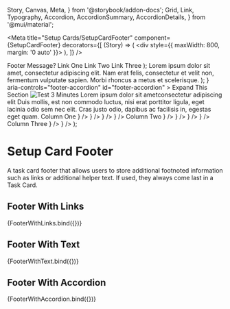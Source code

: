   Story,
  Canvas,
  Meta,
} from '@storybook/addon-docs';
  Grid,
  Link,
  Typography,
  Accordion,
  AccordionSummary,
  AccordionDetails,
} from '@mui/material';

<Meta
  title="Setup Cards/SetupCardFooter"
  component={SetupCardFooter}
  decorators={[
    (Story) => (
      <div style={{ maxWidth: 800, margin: '0 auto' }}>
        <Story />
      </div>
    ),
  ]}
/>

  <SetupCardFooter>
    <Grid container spacing={2} sx={{ alignItems: 'center' }}>
      <Grid item>
        <Typography fontWeight={600} variant="body">Footer Message?</Typography>
      </Grid>
      <Grid item>
        <Link href="#link-one" variant="body">Link One</Link>
      </Grid>
      <Grid item>
        <Link href="#link-two" variant="body">Link Two</Link>
      </Grid>
      <Grid item>
        <Link href="#link-three" variant="body">Link Three</Link>
      </Grid>
    </Grid>
  </SetupCardFooter>
);

  <SetupCardFooter>
    <Typography fontWeight={600} variant="body">Lorem ipsum dolor sit amet, consectetur adipiscing elit. Nam erat felis, consectetur et velit non, fermentum vulputate sapien. Morbi rhoncus a metus et scelerisque.</Typography>
  </SetupCardFooter>
);

  <SetupCardFooter>
    <Accordion>
      <AccordionSummary
        expandIcon={<ExpandMore />}
        aria-controls="footer-accordion"
        id="footer-accordion"
      >
        <Typography fontWeight={600} variant="body">Expand This Section</Typography>
      </AccordionSummary>
      <AccordionDetails>
        <Grid container spacing={6}>
          <Grid item xs={6}>
            <img
              style={{ width: '100%', height: 'auto', borderRadius: theme.shape.borderRadius }}
              src="https://picsum.photos/600/250"
              alt="Test"
            />
          </Grid>
          <Grid item xs={6}>
            <Typography variant="overline">3 Minutes</Typography>
            <Typography variant="h3" mb={1}>
              Lorem ipsum dolor sit ametconsectetur adipiscing elit
            </Typography>
            <Typography variant="caption">
              Duis mollis, est non commodo luctus, nisi erat porttitor
              ligula, eget lacinia odio sem nec elit. Cras justo odio,
              dapibus ac facilisis in, egestas eget quam.
            </Typography>
          </Grid>
        </Grid>
        <Grid container rowSpacing={3} columnSpacing={8} mt={0}>
          <Grid item md={4}>
            <Typography fontWeight={600} mb={2}>Column One</Typography>
            <SetupCardList>
              <SetupCardListItem title="Testing with icon title" href="#testing-link" icon={<Visibility />} />
              <SetupCardListItem title="Testing with icon title" href="#test-two" icon={<Visibility />} />
              <SetupCardListItem title="Testing with icon title" href="#test-two" icon={<Visibility />} />
              <SetupCardListItem title="Testing with icon title" href="#test-two" icon={<Visibility />} />
            </SetupCardList>
          </Grid>
          <Grid item md={4}>
            <Typography fontWeight={600} mb={2}>Column Two</Typography>
            <SetupCardList>
              <SetupCardListItem title="Testing with icon title" href="#testing-link" icon={<Visibility />} />
              <SetupCardListItem title="Testing with icon title" href="#test-two" icon={<Visibility />} />
              <SetupCardListItem title="Testing with icon title" href="#test-two" icon={<Visibility />} />
              <SetupCardListItem title="Testing with icon title" href="#test-two" icon={<Visibility />} />
            </SetupCardList>
          </Grid>
          <Grid item md={4}>
            <Typography fontWeight={600} mb={2}>Column Three</Typography>
            <SetupCardList>
              <SetupCardListItem title="Testing with icon title" href="#test-two" icon={<Visibility />} />
              <SetupCardListItem title="Testing with icon title" href="#test-two" icon={<Visibility />} />
            </SetupCardList>
          </Grid>
        </Grid>
      </AccordionDetails>
    </Accordion>
  </SetupCardFooter>
);

# Setup Card Footer
A task card footer that allows users to store additional footnoted information such
as links or additional helper text. If used, they always come last in a Task Card. 

## Footer With Links
<Canvas>
  <Story name="FooterWithLinks">
    {FooterWithLinks.bind({})}
  </Story>
</Canvas>

## Footer With Text

<Canvas>
  <Story name="FooterWithText">
    {FooterWithText.bind({})}
  </Story>
</Canvas>

## Footer With Accordion

<Canvas>
  <Story name="FooterWithAccordion">
    {FooterWithAccordion.bind({})}
  </Story>
</Canvas>